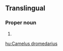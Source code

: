 ==Translingual==
{{rfimage}}
{{wikipedia}}
{{wikispecies}}
===Proper noun===
''{{mul-proper noun|head=[[Camelus]] [[dromedarius]]}}''

# {{taxon|species|genus|Camelus|the [[dromedary]], a [[camel]] native to northern Africa and western Asia, the best-known member of the camel family}}

[[hu:Camelus dromedarius]]